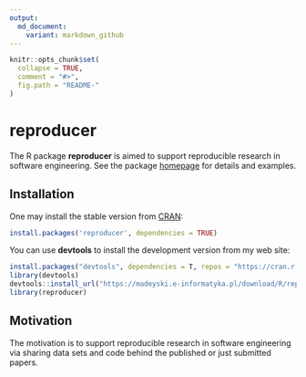 ```yaml
---
output:
  md_document:
    variant: markdown_github
---
```


<!-- README.md is generated from README.Rmd. Please edit that file -->

```r
knitr::opts_chunk$set(
  collapse = TRUE,
  comment = "#>",
  fig.path = "README-"
)
```

# reproducer

The R package **reproducer** is aimed to support reproducible research in software engineering. See the package [homepage](https://madeyski.e-informatyka.pl/reproducible-research/) for details and examples.

## Installation

One may install the stable version from
[CRAN](https://cran.r-project.org/package=reproducer):

```r
install.packages('reproducer', dependencies = TRUE)
```

You can use **devtools** to install the development version from my web site:

```r
install.packages("devtools", dependencies = T, repos = "https://cran.r-project.org/")
library(devtools)
devtools::install_url("https://madeyski.e-informatyka.pl/download/R/reproducer_0.5.1.tar.gz")
library(reproducer)
```

## Motivation
The motivation is to support reproducible research in software engineering via sharing data sets and code behind the published or just submitted papers.
